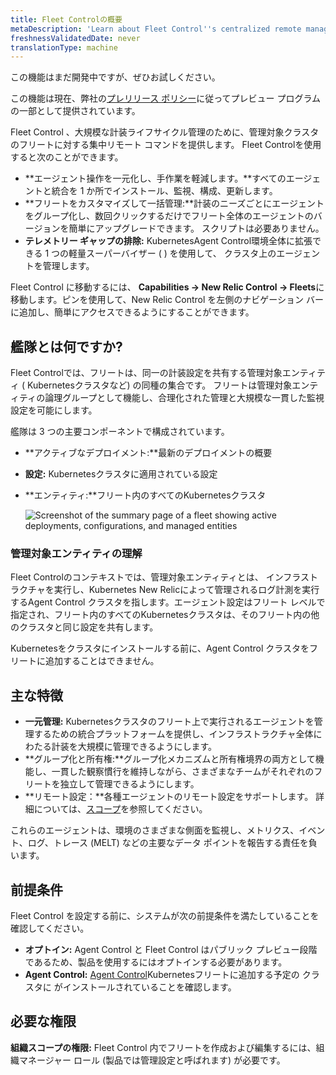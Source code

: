 ```yaml
---
title: Fleet Controlの概要
metaDescription: 'Learn about Fleet Control''s centralized remote management of Kubernetes clusters with New Relic agents, overseen by Agent Control'
freshnessValidatedDate: never
translationType: machine
---
```


<Callout title="プレビュー">
  この機能はまだ開発中ですが、ぜひお試しください。

  この機能は現在、弊社の[プレリリース ポリシー](/docs/licenses/license-information/referenced-policies/new-relic-pre-release-policy)に従ってプレビュー プログラムの一部として提供されています。
</Callout>

Fleet Control 、大規模な計装ライフサイクル管理のために、管理対象クラスタのフリートに対する集中リモート コマンドを提供します。 Fleet Controlを使用すると次のことができます。

* **エージェント操作を一元化し、手作業を軽減します。**すべてのエージェントと統合を 1 か所でインストール、監視、構成、更新します。
* **フリートをカスタマイズして一括管理:**計装のニーズごとにエージェントをグループ化し、数回クリックするだけでフリート全体のエージェントのバージョンを簡単にアップグレードできます。 スクリプトは必要ありません。
* **テレメトリー ギャップの排除:** KubernetesAgent Control環境全体に拡張できる 1 つの軽量スーパーバイザー ( ) を使用して、 クラスタ上のエージェントを管理します。

Fleet Control に移動するには、 **Capabilities → New Relic Control → Fleets**に移動します。ピンを使用して、New Relic Control を左側のナビゲーション バーに追加し、簡単にアクセスできるようにすることができます。

## 艦隊とは何ですか?

Fleet Controlでは、フリートは、同一の計装設定を共有する管理対象エンティティ ( Kubernetesクラスタなど) の同種の集合です。 フリートは管理対象エンティティの論理グループとして機能し、合理化された管理と大規模な一貫した監視設定を可能にします。

艦隊は 3 つの主要コンポーネントで構成されています。

* **アクティブなデプロイメント:**最新のデプロイメントの概要

* **設定:** Kubernetesクラスタに適用されている設定

* **エンティティ:**フリート内のすべてのKubernetesクラスタ

  <img title="Fleet summary page" alt="Screenshot of the summary page of a fleet showing active deployments, configurations, and managed entities" src="/images/fleet-control-summary.webp" />

### 管理対象エンティティの理解

Fleet Controlのコンテキストでは、管理対象エンティティとは、 インフラストラクチャを実行し、Kubernetes New Relicによって管理されるログ計測を実行するAgent Control クラスタを指します。エージェント設定はフリート レベルで指定され、フリート内のすべてのKubernetesクラスタは、そのフリート内の他のクラスタと同じ設定を共有します。

<Callout title="重要">
  Kubernetesをクラスタにインストールする前に、Agent Control クラスタをフリートに追加することはできません。
</Callout>

## 主な特徴

* **一元管理:** Kubernetesクラスタのフリート上で実行されるエージェントを管理するための統合プラットフォームを提供し、インフラストラクチャ全体にわたる計装を大規模に管理できるようにします。
* **グループ化と所有権:**グループ化メカニズムと所有権境界の両方として機能し、一貫した観察慣行を維持しながら、さまざまなチームがそれぞれのフリートを独立して管理できるようにします。
* **リモート設定：**各種エージェントのリモート設定をサポートします。 詳細については、[スコープ](/docs/new-relic-control/getting-started/#scope)を参照してください。

これらのエージェントは、環境のさまざまな側面を監視し、メトリクス、イベント、ログ、トレース (MELT) などの主要なデータ ポイントを報告する責任を負います。

## 前提条件

Fleet Control を設定する前に、システムが次の前提条件を満たしていることを確認してください。

* **オプトイン:** Agent Control と Fleet Control はパブリック プレビュー段階であるため、製品を使用するにはオプトインする必要があります。
* **Agent Control:** [Agent Control](/docs/new-relic-control/agent-control/setup)Kubernetesフリートに追加する予定の クラスタに がインストールされていることを確認します。

## 必要な権限

**組織スコープの権限:** Fleet Control 内でフリートを作成および編集するには、組織マネージャー ロール (製品では管理設定と呼ばれます) が必要です。